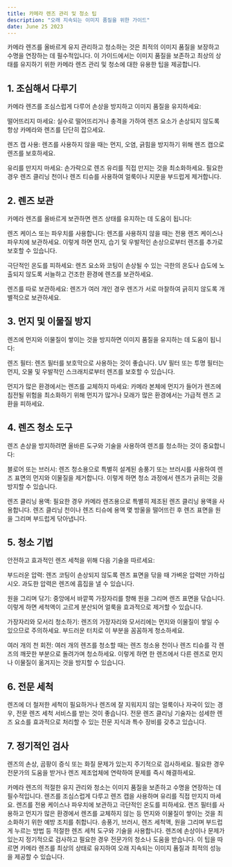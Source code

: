 ```yaml
---
title: 카메라 렌즈 관리 및 청소 팁
description: "오래 지속되는 이미지 품질을 위한 가이드"
date: June 25 2023
---
```


카메라 렌즈를 올바르게 유지 관리하고 청소하는 것은 최적의 이미지 품질을 보장하고 수명을 연장하는 데 필수적입니다. 이 가이드에서는 이미지 품질을 보존하고 최상의 상태를 유지하기 위한 카메라 렌즈 관리 및 청소에 대한 유용한 팁을 제공합니다.
## 1. 조심해서 다루기
카메라 렌즈를 조심스럽게 다루어 손상을 방지하고 이미지 품질을 유지하세요:

떨어뜨리지 마세요: 실수로 떨어뜨리거나 충격을 가하여 렌즈 요소가 손상되지 않도록 항상 카메라와 렌즈를 단단히 잡으세요.

렌즈 캡 사용: 렌즈를 사용하지 않을 때는 먼지, 오염, 긁힘을 방지하기 위해 렌즈 캡으로 렌즈를 보호하세요.

유리를 만지지 마세요: 손가락으로 렌즈 유리를 직접 만지는 것을 최소화하세요. 필요한 경우 렌즈 클리닝 천이나 렌즈 티슈를 사용하여 얼룩이나 지문을 부드럽게 제거합니다.

## 2. 렌즈 보관
카메라 렌즈를 올바르게 보관하면 렌즈 상태를 유지하는 데 도움이 됩니다:

렌즈 케이스 또는 파우치를 사용합니다: 렌즈를 사용하지 않을 때는 전용 렌즈 케이스나 파우치에 보관하세요. 이렇게 하면 먼지, 습기 및 우발적인 손상으로부터 렌즈를 추가로 보호할 수 있습니다.

극단적인 온도를 피하세요: 렌즈 요소와 코팅이 손상될 수 있는 극한의 온도나 습도에 노출되지 않도록 서늘하고 건조한 환경에 렌즈를 보관하세요.

렌즈를 따로 보관하세요: 렌즈가 여러 개인 경우 렌즈가 서로 마찰하여 긁히지 않도록 개별적으로 보관하세요.

## 3. 먼지 및 이물질 방지
렌즈에 먼지와 이물질이 쌓이는 것을 방지하면 이미지 품질을 유지하는 데 도움이 됩니다:

렌즈 필터: 렌즈 필터를 보호막으로 사용하는 것이 좋습니다. UV 필터 또는 투명 필터는 먼지, 오물 및 우발적인 스크래치로부터 렌즈를 보호할 수 있습니다.

먼지가 많은 환경에서는 렌즈를 교체하지 마세요: 카메라 본체에 먼지가 들어가 렌즈에 침전될 위험을 최소화하기 위해 먼지가 많거나 모래가 많은 환경에서는 가급적 렌즈 교환을 피하세요.

## 4. 렌즈 청소 도구
렌즈 손상을 방지하려면 올바른 도구와 기술을 사용하여 렌즈를 청소하는 것이 중요합니다:

블로어 또는 브러시: 렌즈 청소용으로 특별히 설계된 송풍기 또는 브러시를 사용하여 렌즈 표면의 먼지와 이물질을 제거합니다. 이렇게 하면 청소 과정에서 렌즈가 긁히는 것을 방지할 수 있습니다.

렌즈 클리닝 용액: 필요한 경우 카메라 렌즈용으로 특별히 제조된 렌즈 클리닝 용액을 사용합니다. 렌즈 클리닝 천이나 렌즈 티슈에 용액 몇 방울을 떨어뜨린 후 렌즈 표면을 원을 그리며 부드럽게 닦아냅니다.

## 5. 청소 기법
안전하고 효과적인 렌즈 세척을 위해 다음 기술을 따르세요:

부드러운 압력: 렌즈 코팅이 손상되지 않도록 렌즈 표면을 닦을 때 가벼운 압력만 가하십시오. 과도한 압력은 렌즈에 흠집을 낼 수 있습니다.

원을 그리며 닦기: 중앙에서 바깥쪽 가장자리를 향해 원을 그리며 렌즈 표면을 닦습니다. 이렇게 하면 세척액이 고르게 분산되어 얼룩을 효과적으로 제거할 수 있습니다.

가장자리와 모서리 청소하기: 렌즈의 가장자리와 모서리에는 먼지와 이물질이 쌓일 수 있으므로 주의하세요. 부드러운 터치로 이 부분을 꼼꼼하게 청소하세요.

여러 개의 천 회전: 여러 개의 렌즈를 청소할 때는 렌즈 청소용 천이나 렌즈 티슈를 각 렌즈의 깨끗한 부분으로 돌려가며 청소하세요. 이렇게 하면 한 렌즈에서 다른 렌즈로 먼지나 이물질이 옮겨지는 것을 방지할 수 있습니다.

## 6. 전문 세척
렌즈에 더 철저한 세척이 필요하거나 렌즈에 잘 지워지지 않는 얼룩이나 자국이 있는 경우, 전문 렌즈 세척 서비스를 받는 것이 좋습니다. 전문 렌즈 클리닝 기술자는 섬세한 렌즈 요소를 효과적으로 처리할 수 있는 전문 지식과 특수 장비를 갖추고 있습니다.

## 7. 정기적인 검사
렌즈의 손상, 곰팡이 증식 또는 화질 문제가 있는지 주기적으로 검사하세요. 필요한 경우 전문가의 도움을 받거나 렌즈 제조업체에 연락하여 문제를 즉시 해결하세요.

카메라 렌즈의 적절한 유지 관리와 청소는 이미지 품질을 보존하고 수명을 연장하는 데 필수적입니다. 렌즈를 조심스럽게 다루고 렌즈 캡을 사용하며 유리를 직접 만지지 마세요. 렌즈를 전용 케이스나 파우치에 보관하고 극단적인 온도를 피하세요. 렌즈 필터를 사용하고 먼지가 많은 환경에서 렌즈를 교체하지 않는 등 먼지와 이물질이 쌓이는 것을 최소화하기 위한 예방 조치를 취합니다. 송풍기, 브러시, 렌즈 세척액, 원을 그리며 부드럽게 누르는 방법 등 적절한 렌즈 세척 도구와 기술을 사용합니다. 렌즈에 손상이나 문제가 있는지 정기적으로 검사하고 필요한 경우 전문가의 청소나 도움을 받습니다. 이 팁을 따르면 카메라 렌즈를 최상의 상태로 유지하여 오래 지속되는 이미지 품질과 최적의 성능을 제공할 수 있습니다.